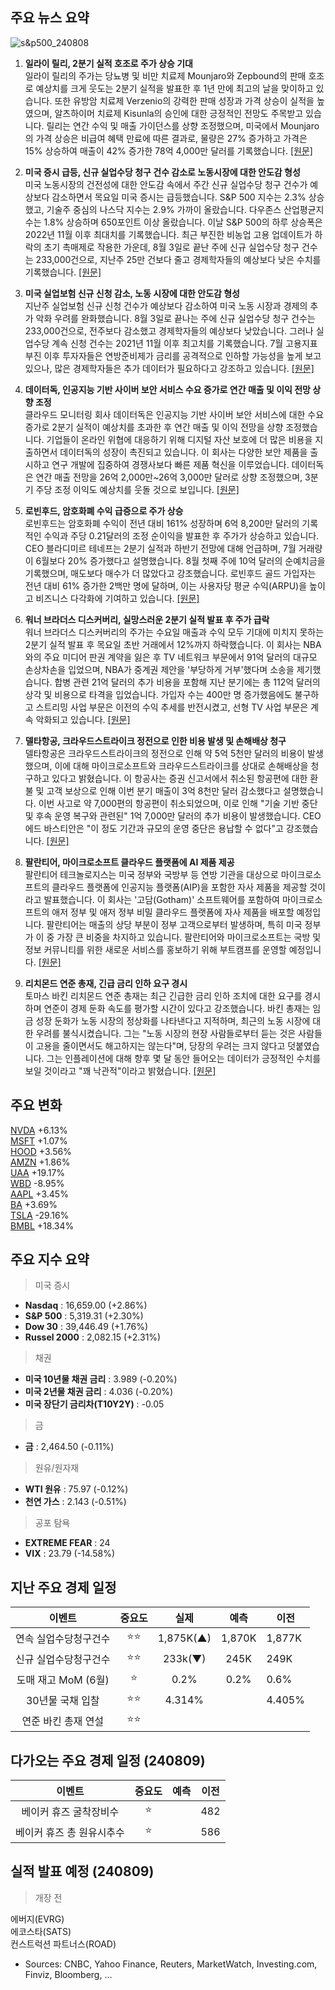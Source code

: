 ## 주요 뉴스 요약

![s&p500_240808](/map/240808.png)

1. **일라이 릴리, 2분기 실적 호조로 주가 상승 기대**  
   일라이 릴리의 주가는 당뇨병 및 비만 치료제 Mounjaro와 Zepbound의 판매 호조로 예상치를 크게 웃도는 2분기 실적을 발표한 후 1년 만에 최고의 날을 맞이하고 있습니다. 또한 유방암 치료제 Verzenio의 강력한 판매 성장과 가격 상승이 실적을 높였으며, 알츠하이머 치료제 Kisunla의 승인에 대한 긍정적인 전망도 주목받고 있습니다. 릴리는 연간 수익 및 매출 가이던스를 상향 조정했으며, 미국에서 Mounjaro의 가격 상승은 비급여 혜택 만료에 따른 결과로, 물량은 27% 증가하고 가격은 15% 상승하여 매출이 42% 증가한 78억 4,000만 달러를 기록했습니다. [[원문]](https://www.marketwatch.com/story/eli-lillys-stock-leaps-after-big-earnings-beat-boosted-by-strength-in-mounjaro-and-zepbound-sales-1fbaa675?mod=mw_quote_news)

2. **미국 증시 급등, 신규 실업수당 청구 건수 감소로 노동시장에 대한 안도감 형성**  
   미국 노동시장의 건전성에 대한 안도감 속에서 주간 신규 실업수당 청구 건수가 예상보다 감소하면서 목요일 미국 증시는 급등했습니다. S&P 500 지수는 2.3% 상승했고, 기술주 중심의 나스닥 지수는 2.9% 가까이 올랐습니다. 다우존스 산업평균지수는 1.8% 상승하며 650포인트 이상 올랐습니다. 이날 S&P 500의 하루 상승폭은 2022년 11월 이후 최대치를 기록했습니다. 최근 부진한 비농업 고용 업데이트가 하락의 초기 촉매제로 작용한 가운데, 8월 3일로 끝난 주에 신규 실업수당 청구 건수는 233,000건으로, 지난주 25만 건보다 줄고 경제학자들의 예상보다 낮은 수치를 기록했습니다. [[원문]](https://finance.yahoo.com/news/stock-market-today-sp-500-nasdaq-surge-as-wild-week-on-wall-street-continues-160441243.html)

3. **미국 실업보험 신규 신청 감소, 노동 시장에 대한 안도감 형성**  
   지난주 실업보험 신규 신청 건수가 예상보다 감소하여 미국 노동 시장과 경제의 추가 악화 우려를 완화했습니다. 8월 3일로 끝나는 주에 신규 실업수당 청구 건수는 233,000건으로, 전주보다 감소했고 경제학자들의 예상보다 낮았습니다. 그러나 실업수당 계속 신청 건수는 2021년 11월 이후 최고치를 기록했습니다. 7월 고용지표 부진 이후 투자자들은 연방준비제가 금리를 공격적으로 인하할 가능성을 높게 보고 있으나, 많은 경제학자들은 추가 데이터가 필요하다고 강조하고 있습니다. [[원문]](https://finance.yahoo.com/news/initial-jobless-claims-fall-more-than-forecast-easing-some-fears-about-us-labor-market-123712630.html)

4. **데이터독, 인공지능 기반 사이버 보안 서비스 수요 증가로 연간 매출 및 이익 전망 상향 조정**  
   클라우드 모니터링 회사 데이터독은 인공지능 기반 사이버 보안 서비스에 대한 수요 증가로 2분기 실적이 예상치를 초과한 후 연간 매출 및 이익 전망을 상향 조정했습니다. 기업들이 온라인 위협에 대응하기 위해 디지털 자산 보호에 더 많은 비용을 지출하면서 데이터독의 성장이 촉진되고 있습니다. 이 회사는 다양한 보안 제품을 출시하고 연구 개발에 집중하여 경쟁사보다 빠른 제품 혁신을 이루었습니다. 데이터독은 연간 매출 전망을 26억 2,000만~26억 3,000만 달러로 상향 조정했으며, 3분기 주당 조정 이익도 예상치를 웃돌 것으로 보입니다. [[원문]](https://finance.yahoo.com/news/datadog-raises-annual-forecasts-strong-124527311.html)

5. **로빈후드, 암호화폐 수익 급증으로 주가 상승**  
   로빈후드는 암호화폐 수익이 전년 대비 161% 성장하며 6억 8,200만 달러의 기록적인 수익과 주당 0.21달러의 조정 순이익을 발표한 후 주가가 상승하고 있습니다. CEO 블라디미르 테네프는 2분기 실적과 하반기 전망에 대해 언급하며, 7월 거래량이 6월보다 20% 증가했다고 설명했습니다. 8월 첫째 주에 10억 달러의 순예치금을 기록했으며, 매도보다 매수가 더 많았다고 강조했습니다. 로빈후드 골드 가입자는 전년 대비 61% 증가한 2백만 명에 달하며, 이는 사용자당 평균 수익(ARPU)을 높이고 비즈니스 다각화에 기여하고 있습니다. [[원문]](https://finance.yahoo.com/video/robinhood-reliable-platform-amid-market-165549083.html)

6. **워너 브라더스 디스커버리, 실망스러운 2분기 실적 발표 후 주가 급락**  
   워너 브라더스 디스커버리의 주가는 수요일 매출과 수익 모두 기대에 미치지 못하는 2분기 실적 발표 후 목요일 초반 거래에서 12%까지 하락했습니다. 이 회사는 NBA와의 주요 미디어 판권 계약을 잃은 후 TV 네트워크 부문에서 91억 달러의 대규모 손상차손을 입었으며, NBA가 중계권 제안을 '부당하게 거부'했다며 소송을 제기했습니다. 합병 관련 21억 달러의 추가 비용을 포함해 지난 분기에는 총 112억 달러의 상각 및 비용으로 타격을 입었습니다.
   가입자 수는 400만 명 증가했음에도 불구하고 스트리밍 사업 부문은 이전의 수익 추세를 반전시켰고, 선형 TV 사업 부문은 계속 악화되고 있습니다. [[원문]](https://finance.yahoo.com/news/warner-bros-discovery-tanks-after-massive-impairment-charge-wall-street-says-unlikely-things-can-get-worse-135951786.html)

7. **델타항공, 크라우드스트라이크 정전으로 인한 비용 발생 및 손해배상 청구**  
   델타항공은 크라우드스트라이크의 정전으로 인해 약 5억 5천만 달러의 비용이 발생했으며, 이에 대해 마이크로소프트와 크라우드스트라이크를 상대로 손해배상을 청구하고 있다고 밝혔습니다. 이 항공사는 증권 신고서에서 취소된 항공편에 대한 환불 및 고객 보상으로 인해 이번 분기 매출이 3억 8천만 달러 감소했다고 설명했습니다. 이번 사고로 약 7,000편의 항공편이 취소되었으며, 이로 인해 "기술 기반 중단 및 후속 운영 복구와 관련된" 1억 7,000만 달러의 추가 비용이 발생했습니다. CEO 에드 바스티안은 "이 정도 기간과 규모의 운영 중단은 용납할 수 없다"고 강조했습니다. [[원문]](https://www.cnbc.com/2024/08/08/delta-says-chaos-after-crowdstrike-outage-cost-it-380-million-in-revenue.html)

8. **팔란티어, 마이크로소프트 클라우드 플랫폼에 AI 제품 제공**  
   팔란티어 테크놀로지스는 미국 정부와 국방부 등 연방 기관을 대상으로 마이크로소프트의 클라우드 플랫폼에 인공지능 플랫폼(AIP)을 포함한 자사 제품을 제공할 것이라고 발표했습니다. 이 회사는 '고담(Gotham)' 소프트웨어를 포함하여 마이크로소프트의 애저 정부 및 애저 정부 비밀 클라우드 플랫폼에 자사 제품을 배포할 예정입니다. 팔란티어는 매출의 상당 부분이 정부 고객으로부터 발생하며, 특히 미국 정부가 이 중 가장 큰 비중을 차지하고 있습니다. 팔란티어와 마이크로소프트는 국방 및 정보 커뮤니티를 위한 새로운 서비스를 홍보하기 위해 부트캠프를 운영할 예정입니다. [[원문]](https://www.reuters.com/technology/palantir-deploy-ai-products-microsoft-azure-us-government-agencies-2024-08-08/)

9. **리치몬드 연준 총재, 긴급 금리 인하 요구 경시**  
   토마스 바킨 리치몬드 연준 총재는 최근 긴급한 금리 인하 조치에 대한 요구를 경시하며 연준이 경제 둔화 속도를 평가할 시간이 있다고 강조했습니다. 바킨 총재는 임금 성장 둔화가 노동 시장의 정상화를 나타낸다고 지적하며, 최근의 노동 시장에 대한 우려를 불식시켰습니다. 그는 "노동 시장의 현장 사람들로부터 듣는 것은 사람들이 고용을 줄이면서도 해고하지는 않는다"며, 당장의 우려는 크지 않다고 덧붙였습니다. 그는 인플레이션에 대해 향후 몇 달 동안 들어오는 데이터가 긍정적인 수치를 보일 것이라고 "꽤 낙관적"이라고 밝혔습니다. [[원문]](https://finance.yahoo.com/news/barkin-says-fed-time-assess-201137116.html)

## 주요 변화

[NVDA](https://finance.yahoo.com/quote/NVDA/) +6.13%  
[MSFT](https://finance.yahoo.com/quote/MSFT/) +1.07%  
[HOOD](https://finance.yahoo.com/quote/HOOD/) +3.56%  
[AMZN](https://finance.yahoo.com/quote/AMZN/) +1.86%  
[UAA](https://finance.yahoo.com/quote/UAA/) +19.17%  
[WBD](https://finance.yahoo.com/quote/WBD/) -8.95%  
[AAPL](https://finance.yahoo.com/quote/AAPL/) +3.45%  
[BA](https://finance.yahoo.com/quote/BA/) +3.69%  
[TSLA](https://finance.yahoo.com/quote/TSLA/) -29.16%  
[BMBL](https://finance.yahoo.com/quote/BMBL/) +18.34%

## 주요 지수 요약

> 미국 증시

- **Nasdaq** : 16,659.00 (+2.86%)
- **S&P 500** : 5,319.31 (+2.30%)
- **Dow 30** : 39,446.49 (+1.76%)
- **Russel 2000** : 2,082.15 (+2.31%)

> 채권

- **미국 10년물 채권 금리** : 3.989 (-0.20%)
- **미국 2년물 채권 금리** : 4.036 (-0.20%)
- **미국 장단기 금리차(T10Y2Y)** : -0.05

> 금

- **금** : 2,464.50 (-0.11%)

> 원유/원자재

- **WTI 원유** : 75.97 (-0.12%)
- **천연 가스** : 2.143 (-0.51%)

> 공포 탐욕

- **EXTREME FEAR** : 24
- **VIX** : 23.79 (-14.58%)

## 지난 주요 경제 일정

|        이벤트         | 중요도 |   실제    |  예측  | 이전   |
| :-------------------: | :----: | :-------: | :----: | ------ |
| 연속 실업수당청구건수 |  ⭐⭐  | 1,875K(▲) | 1,870K | 1,877K |
| 신규 실업수당청구건수 |  ⭐⭐  |  233k(▼)  |  245K  | 249K   |
|  도매 재고 MoM (6월)  |   ⭐   |   0.2%    |  0.2%  | 0.6%   |
|   30년물 국채 입찰    |  ⭐⭐  |  4.314%   |        | 4.405% |
|  연준 바킨 총재 연설  |  ⭐⭐  |           |        |        |

## 다가오는 주요 경제 일정 (240809)

|          이벤트           | 중요도 | 예측 | 이전 |
| :-----------------------: | :----: | :--: | :--: |
|  베이커 휴즈 굴착장비수   |   ⭐   |      | 482  |
| 베이커 휴즈 총 원유시추수 |   ⭐   |      | 586  |

## 실적 발표 예정 (240809)

> 개장 전

에버지(EVRG)  
에코스타(SATS)  
컨스트럭션 파트너스(ROAD)

- Sources: CNBC, Yahoo Finance, Reuters, MarketWatch, Investing.com, Finviz, Bloomberg, ...
